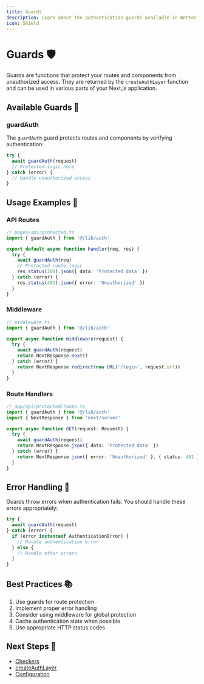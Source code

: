 ```yaml
---
title: Guards
description: Learn about the authentication guards available in Better Auth
icon: Shield
---
```


# Guards 🛡️

Guards are functions that protect your routes and components from unauthorized access. They are returned by the `createAuthLayer` function and can be used in various parts of your Next.js application.

## Available Guards 🎯

### guardAuth

The `guardAuth` guard protects routes and components by verifying authentication:

```ts
try {
  await guardAuth(request)
  // Protected logic here
} catch (error) {
  // Handle unauthorized access
}
```

## Usage Examples 📝

### API Routes

```ts
// pages/api/protected.ts
import { guardAuth } from '@/lib/auth'

export default async function handler(req, res) {
  try {
    await guardAuth(req)
    // Protected route logic
    res.status(200).json({ data: 'Protected data' })
  } catch (error) {
    res.status(401).json({ error: 'Unauthorized' })
  }
}
```

### Middleware

```ts
// middleware.ts
import { guardAuth } from '@/lib/auth'

export async function middleware(request) {
  try {
    await guardAuth(request)
    return NextResponse.next()
  } catch (error) {
    return NextResponse.redirect(new URL('/login', request.url))
  }
}
```

### Route Handlers

```ts
// app/api/protected/route.ts
import { guardAuth } from '@/lib/auth'
import { NextResponse } from 'next/server'

export async function GET(request: Request) {
  try {
    await guardAuth(request)
    return NextResponse.json({ data: 'Protected data' })
  } catch (error) {
    return NextResponse.json({ error: 'Unauthorized' }, { status: 401 })
  }
}
```

## Error Handling 🚨

Guards throw errors when authentication fails. You should handle these errors appropriately:

```ts
try {
  await guardAuth(request)
} catch (error) {
  if (error instanceof AuthenticationError) {
    // Handle authentication error
  } else {
    // Handle other errors
  }
}
```

## Best Practices 📚

1. Use guards for route protection
2. Implement proper error handling
3. Consider using middleware for global protection
4. Cache authentication state when possible
5. Use appropriate HTTP status codes

## Next Steps 🚀

- [Checkers](/docs/auth-layer/checkers)
- [createAuthLayer](/docs/auth-layer/create-auth-layer)
- [Configuration](/docs/configuration/plugin-options)